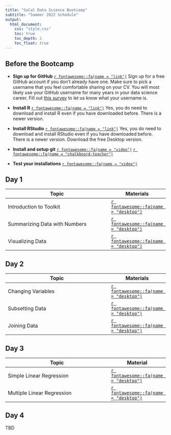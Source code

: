 ```yaml
---
title: "SoCal Data Science Bootcamp"
subtitle: "Summer 2022 Schedule"
output: 
  html_document:
    css: "style.css"
    toc: true
    toc_depth: 2
    toc_float: true
---
```



## Before the Bootcamp

- **Sign up for GitHub** [`r fontawesome::fa(name = "link")`](https://github.com) Sign up for a free GitHub account if you don't already have one. Make sure to pick a username that you feel comfortable sharing on your CV. You will most likely use your GitHub username for many years in your data science career. Fill out [this survey](https://forms.gle/SnXs9u6coACkdDGEA) to let us know what your username is. 

- **Install R** [`r fontawesome::fa(name = "link")`](https://mirror.las.iastate.edu/CRAN/) Yes, you do need to download and install R even if you have downloaded before. There is a newer version.

- **Install RStudio** [`r fontawesome::fa(name = "link")`](https://www.rstudio.com/products/rstudio/download/) Yes, you do need to download and install RStudio even if you have downloaded before. There is a newer version. Download the free Desktop version.


- **Install and setup git** [`r fontawesome::fa(name = "video")`](https://uci.yuja.com/V/Video?v=3637094&node=12339053&a=1176648183&autoplay=1) [`r fontawesome::fa(name = "chalkboard-teacher")`](https://www.introdata.science/slides/week00/00a-git-github-install.html#1)

- **Test your installations**  [`r fontawesome::fa(name = "video")`](https://uci.yuja.com/V/Video?v=4810457&node=15922642&a=1712193560&autoplay=1)


## Day 1

| Topic                         | Materials |
|-------------------------------|-----------|
| Introduction to Toolkit       |[`r fontawesome::fa(name = "desktop")`](slides/day01-intro-toolkit/01a-intro-toolkit.html)           |
| Summarizing Data with Numbers |[`r fontawesome::fa(name = "desktop")`](slides/day01-intro-toolkit/01b-summarizing-data.html)                    |
| Visualizing Data              |[`r fontawesome::fa(name = "desktop")`](slides/day01-intro-toolkit/01c-visualizing-data.html)           |

## Day 2

| Topic                         | Materials |
|-------------------------------|-----------|
| Changing Variables       |[`r fontawesome::fa(name = "desktop")`](slides/day02-wrangle-data/02a-changing-variables.html)           |
| Subsetting Data |[`r fontawesome::fa(name = "desktop")`](slides/day02-wrangle-data/02b-subsetting-data.html)                    |
| Joining Data              |[`r fontawesome::fa(name = "desktop")`](slides/day02-wrangle-data/02c-joining-data.html)           |

## Day 3

| Topic                         | Material |
|-------------------------------|-----------|
| Simple Linear Regression       |[`r fontawesome::fa(name = "desktop")`](slides/day03-regression/03a-simple-linreg.html)           |
| Multiple Linear Regression |[`r fontawesome::fa(name = "desktop")`](slides/day03-regression/03b-simple-linreg.html)                   |


## Day 4

TBD